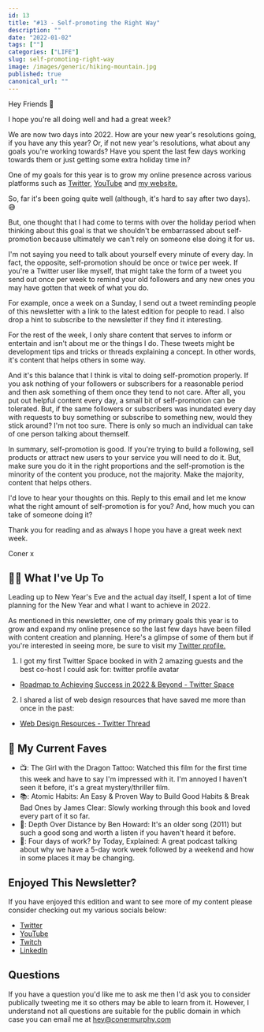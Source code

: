 ```yaml
---
id: 13
title: "#13 - Self-promoting the Right Way"
description: ""
date: "2022-01-02"
tags: [""]
categories: ["LIFE"]
slug: self-promoting-right-way
image: /images/generic/hiking-mountain.jpg
published: true
canonical_url: ""
---
```


Hey Friends 👋

I hope you're all doing well and had a great week?

We are now two days into 2022. How are your new year's resolutions going, if you have any this year? Or, if not new year's resolutions, what about any goals you're working towards? Have you spent the last few days working towards them or just getting some extra holiday time in?

One of my goals for this year is to grow my online presence across various platforms such as [Twitter](https://twitter.com/MrConerMurphy), [YouTube](https://www.youtube.com/channel/UCKbxBnz1xuyGAPMCOZQRdVw) and [my website.](https://conermurphy.com/)

So, far it's been going quite well (although, it's hard to say after two days). 😅

But, one thought that I had come to terms with over the holiday period when thinking about this goal is that we shouldn't be embarrassed about self-promotion because ultimately we can't rely on someone else doing it for us.

I'm not saying you need to talk about yourself every minute of every day. In fact, the opposite, self-promotion should be once or twice per week. If you're a Twitter user like myself, that might take the form of a tweet you send out once per week to remind your old followers and any new ones you may have gotten that week of what you do.

For example, once a week on a Sunday, I send out a tweet reminding people of this newsletter with a link to the latest edition for people to read. I also drop a hint to subscribe to the newsletter if they find it interesting.

For the rest of the week, I only share content that serves to inform or entertain and isn't about me or the things I do. These tweets might be development tips and tricks or threads explaining a concept. In other words, it's content that helps others in some way.

And it's this balance that I think is vital to doing self-promotion properly. If you ask nothing of your followers or subscribers for a reasonable period and then ask something of them once they tend to not care. After all, you put out helpful content every day, a small bit of self-promotion can be tolerated. But, if the same followers or subscribers was inundated every day with requests to buy something or subscribe to something new, would they stick around? I'm not too sure. There is only so much an individual can take of one person talking about themself.

In summary, self-promotion is good. If you're trying to build a following, sell products or attract new users to your service you will need to do it. But, make sure you do it in the right proportions and the self-promotion is the minority of the content you produce, not the majority. Make the majority, content that helps others.

I'd love to hear your thoughts on this. Reply to this email and let me know what the right amount of self-promotion is for you? And, how much you can take of someone doing it?

Thank you for reading and as always I hope you have a great week next week.

Coner x

## 🏃‍♂️ What I've Up To

Leading up to New Year's Eve and the actual day itself, I spent a lot of time planning for the New Year and what I want to achieve in 2022.

As mentioned in this newsletter, one of my primary goals this year is to grow and expand my online presence so the last few days have been filled with content creation and planning. Here's a glimpse of some of them but if you're interested in seeing more, be sure to visit my [Twitter profile.](https://twitter.com/MrConerMurphy)

1. I got my first Twitter Space booked in with 2 amazing guests and the best co-host I could ask for:
   twitter profile avatar

- [Roadmap to Achieving Success in 2022 & Beyond - Twitter Space](https://twitter.com/MrConerMurphy/status/1476631037392343044)

2. I shared a list of web design resources that have saved me more than once in the past:

- [Web Design Resources - Twitter Thread](https://twitter.com/MrConerMurphy/status/1477226673120681986)

## 💯 My Current Faves

- 📺: The Girl with the Dragon Tattoo: Watched this film for the first time this week and have to say I'm impressed with it. I'm annoyed I haven't seen it before, it's a great mystery/thriller film.
- 📚: Atomic Habits: An Easy & Proven Way to Build Good Habits & Break Bad Ones by James Clear: Slowly working through this book and loved every part of it so far.
- 🎵: Depth Over Distance by Ben Howard: It's an older song (2011) but such a good song and worth a listen if you haven't heard it before.
- 🎤: Four days of work? by Today, Explained: A great podcast talking about why we have a 5-day work week followed by a weekend and how in some places it may be changing.

## Enjoyed This Newsletter?

If you have enjoyed this edition and want to see more of my content please consider checking out my various socials below:

- [Twitter](https://twitter.com/MrConerMurphy/)
- [YouTube](https://www.youtube.com/channel/UCKbxBnz1xuyGAPMCOZQRdVw)
- [Twitch](https://www.twitch.tv/conermurphy)
- [LinkedIn](https://www.linkedin.com/in/coner-murphy/)

## Questions

If you have a question you'd like me to ask me then I'd ask you to consider publically tweeting me it so others may be able to learn from it. However, I understand not all questions are suitable for the public domain in which case you can email me at [hey@conermurphy.com](mailto:hey@conermurphy.com)
